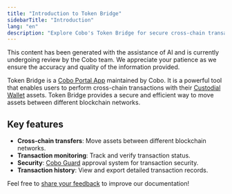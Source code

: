 ```yaml
---
title: "Introduction to Token Bridge"
sidebarTitle: "Introduction"
lang: "en"
description: "Explore Cobo's Token Bridge for secure cross-chain transactions. Features include asset transfers across blockchains and transaction monitoring with Cobo Guard security."
---
```


<Note>This content has been generated with the assistance of AI and is currently undergoing review by the Cobo team. We appreciate your patience as we ensure the accuracy and quality of the information provided.</Note>

Token Bridge is a [Cobo Portal App](/en/portal/portal-apps/introduction) maintained by Cobo. It is a powerful tool that enables users to perform cross-chain transactions with their [Custodial Wallet](/en/portal/custodial-wallets/introduction) assets. Token Bridge provides a secure and efficient way to move assets between different blockchain networks.

## Key features

- **Cross-chain transfers**: Move assets between different blockchain networks.
- **Transaction monitoring**: Track and verify transaction status.
- **Security**: [Cobo Guard](/en/guard/introduction.mdx) approval system for transaction security.
- **Transaction history**: View and export detailed transaction records.

<Tip>Feel free to [share your feedback](https://forms.zohopublic.com/cobo/form/DocumentFeedbackForm/formperma/QvLOhxJv1_JMsJ-1dleZ8Itb_7rzN-LtgvsDdxosoVI?referrername=manuals) to improve our documentation!</Tip>
